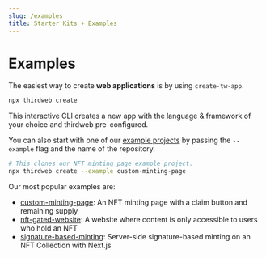 ```yaml
---
slug: /examples
title: Starter Kits + Examples
---
```



# Examples

The easiest way to create **web applications** is by using `create-tw-app`.

```bash
npx thirdweb create
```

This interactive CLI creates a new app with the language & framework of your choice and thirdweb pre-configured.

You can also start with one of our [example projects](/examples) by passing the `--example` flag and the name of the repository.

```bash
# This clones our NFT minting page example project.
npx thirdweb create --example custom-minting-page
```

Our most popular examples are:

- [custom-minting-page](https://github.com/thirdweb-example/custom-minting-page): An NFT minting page with a claim button and remaining supply
- [nft-gated-website](https://github.com/thirdweb-example/nft-gated-website): A website where content is only accessible to users who hold an NFT
- [signature-based-minting](https://github.com/thirdweb-example/signature-based-minting): Server-side signature-based minting on an NFT Collection with Next.js

<ExamplesContainer />
